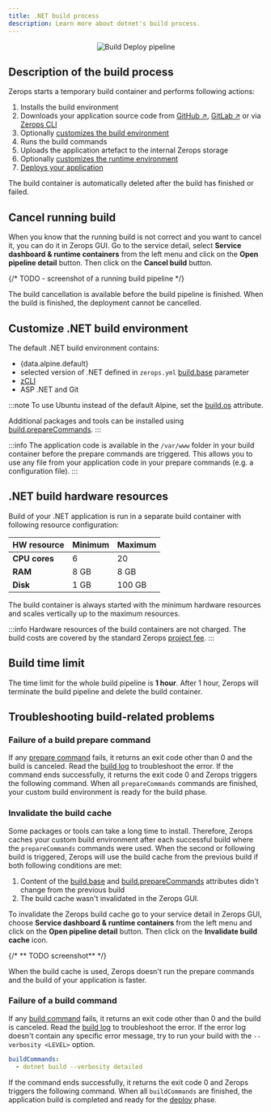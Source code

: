 ```yaml
---
title: .NET build process
description: Learn more about dotnet's build process.
---
```


<p align="center">
  <Image
    lightImage="/img/screenshots/build_deploy_pipeline-step2.png"
    darkImage="/img/screenshots/build_deploy_pipeline-step2.png"
    alt="Build Deploy pipeline"
    style={{ width: '95%', height: 'auto' }}
  />
</p>

## Description of the build process

Zerops starts a temporary build container and performs following actions:

1. Installs the build environment
2. Downloads your application source code from [GitHub ↗](https://www.github.com), [GitLab ↗](https://www.gitlab.com) or via [Zerops CLI](/references/cli)
3. Optionally [customizes the build environment](#customize-net-build-environment)
4. Runs the build commands
5. Uploads the application artefact to the internal Zerops storage
6. Optionally [customizes the runtime environment](/dotnet/how-to/customize-runtime)
7. [Deploys your application](/dotnet/how-to/deploy-process)

The build container is automatically deleted after the build has finished or failed.

## Cancel running build

When you know that the running build is not correct and you want to cancel it, you can do it in Zerops GUI. Go to the service detail, select **Service dashboard & runtime containers** from the left menu and click on the **Open pipeline detail** button. Then click on the **Cancel build** button.

{/* TODO - screenshot of a running build pipeline */}

The build cancellation is available before the build pipeline is finished. When the build is finished, the deployment cannot be cancelled.


## Customize .NET build environment

The default .NET build environment contains:

- <span>{data.alpine.default}</span>
- selected version of .NET defined in `zerops.yml` [build.base](/dotnet/how-to/build-pipeline#base) parameter
- [zCLI](/references/cli)
- ASP .NET and Git

:::note
To use Ubuntu instead of the default Alpine, set the [build.os](/references/zeropsyml#os-optional) attribute.

Additional packages and tools can be installed using [build.prepareCommands](/references/zeropsyml#preparecommands-optional).
:::

:::info
The application code is available in the `/var/www` folder in your build container before the prepare commands are triggered. This allows you to use any file from your application code in your prepare commands (e.g. a configuration file).
:::

## .NET build hardware resources

Build of your .NET application is run in a separate build container with following resource configuration:

| HW resource   | Minimum | Maximum |
| ------------- | ------- | ------- |
| **CPU cores** | 6       | 20      |
| **RAM**       | 8 GB    | 8 GB    |
| **Disk**      | 1 GB    | 100 GB  |

The build container is always started with the minimum hardware resources and scales vertically up to the maximum resources.

:::info
Hardware resources of the build containers are not charged. The build costs are covered by the standard Zerops [project fee](https://zerops.io/#pricing).
:::

## Build time limit

The time limit for the whole build pipeline is **1 hour**. After 1 hour, Zerops will terminate the build pipeline and delete the build container.

## Troubleshooting build-related problems

### Failure of a build prepare command

If any [prepare command](/dotnet/how-to/build-pipeline#preparecommands) fails, it returns an exit code other than 0 and the build is canceled. Read the [build log](/dotnet/how-to/logs#build-log) to troubleshoot the error. If the command ends successfully, it returns the exit code 0 and Zerops triggers the following command. When all `prepareCommands` commands are finished, your custom build environment is ready for the build phase.

### Invalidate the build cache

Some packages or tools can take a long time to install. Therefore, Zerops caches your custom build environment after each successful build where the `prepareCommands` commands were used. When the second or following build is triggered, Zerops will use the build cache from the previous build if both following conditions are met:

1. Content of the [build.base](/dotnet/how-to/build-pipeline#base) and [build.prepareCommands](/dotnet/how-to/build-pipeline#preparecommands) attributes didn't change from the previous build
2. The build cache wasn't invalidated in the Zerops GUI.

To invalidate the Zerops build cache go to your service detail in Zerops GUI, choose **Service dashboard & runtime containers** from the left menu and click on the **Open pipeline detail** button. Then click on the **Invalidate build cache** icon.

{/* ** TODO screenshot** */}

When the build cache is used, Zerops doesn't run the prepare commands and the build of your application is faster.

### Failure of a build command

If any [build command](/dotnet/how-to/build-pipeline#buildcommands) fails, it returns an exit code other than 0 and the build is canceled. Read the [build log](/dotnet/how-to/logs#build-log) to troubleshoot the error. If the error log doesn't contain any specific error message, try to run your build with the `--verbosity <LEVEL>` option.

```yml
buildCommands:
  - dotnet build --verbosity detailed
```

If the command ends successfully, it returns the exit code 0 and Zerops triggers the following command. When all `buildCommands` are finished, the application build is completed and ready for the [deploy](/dotnet/how-to/deploy-process) phase.
